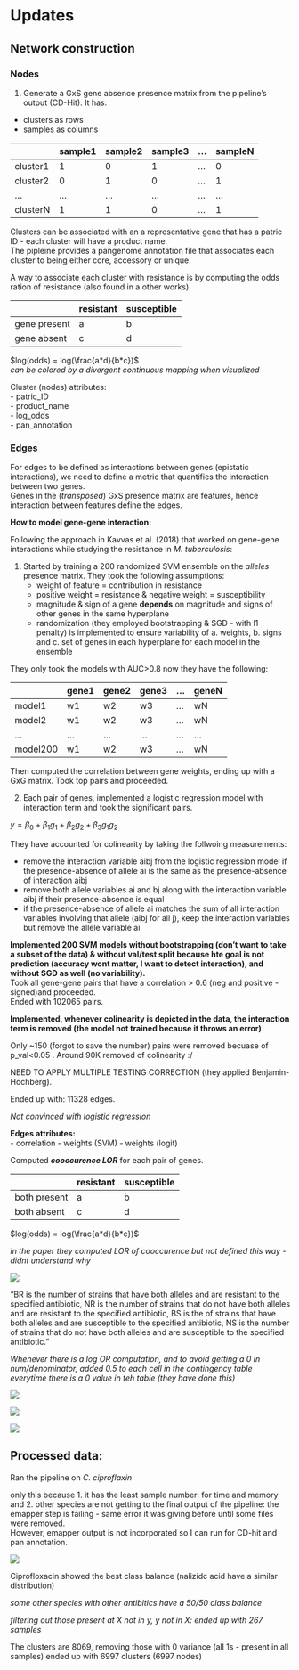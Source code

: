 # Updates

## Network construction

### Nodes

1. Generate a GxS gene absence presence matrix from the pipeline's output (CD-Hit).  It has:  
- clusters as rows  
- samples as columns

| | sample1 | sample2 | sample3 | ... | sampleN |
|---|---------|---------|---------|-----|---------|
| cluster1 | 1 | 0 | 1 | ... | 0 |
| cluster2 | 0 | 1 | 0 | ... | 1 |
| ... | ... | ... | ... | ... | ... |
| clusterN | 1 | 1 | 0 | ... | 1 |

Clusters can be associated with an a representative gene that has a patric ID - each cluster will have a product name.   
The pipleine provides a pangenome annotation file that associates each cluster to being either core, accessory or unique.

A way to associate each cluster with resistance is by computing the odds ration of resistance (also found in a other works)

|  | resistant | susceptible |
|---|-----------|-------------|
| gene present | a | b |
| gene absent | c | d |


$log(odds) = log(\frac{a*d}{b*c})$  
_can be colored by a divergent continuous mapping when visualized_

Cluster (nodes) attributes:  
- patric_ID  
- product_name  
- log_odds  
- pan_annotation

### Edges

For edges to be defined as interactions between genes (epistatic interactions), we need to define a metric that quantifies the interaction between two genes.  
Genes in the (_transposed_) GxS presence matrix are features, hence interaction between features define the edges. 

**How to model gene-gene interaction:**  


Following the approach in Kavvas et al. (2018) that worked on gene-gene interactions while studying the resistance in _M. tuberculosis_:  

1. Started by training a 200 randomized SVM ensemble on the _alleles_ presence matrix. They took the following assumptions:  
    - weight of feature = contribution in resistance
    - positive weight = resistance & negative weight = susceptibility
    - magnitude & sign of a gene **depends** on magnitude and signs of other genes in the same hyperplane
    - randomization (they employed bootstrapping & SGD - with l1 penalty) is implemented to ensure variability of a. weights, b. signs and c. set of genes in each hyperplane for each model in the ensemble

They only took the models with AUC>0.8 now they have the following: 

|  | gene1 | gene2 | gene3 | ... | geneN |
|---|-------|-------|-------|-----|-------|
| model1 | w1 | w2 | w3 | ... | wN |
| model2 | w1 | w2 | w3 | ... | wN |
| ... | ... | ... | ... | ... | ... |
| model200 | w1 | w2 | w3 | ... | wN |

Then computed the correlation between gene weights, ending up with a GxG matrix.
Took top pairs and proceeded.


2. Each pair of genes, implemented a logistic regression model with interaction term and took the significant pairs.

<!-- logit regression -->
$y = \beta_0 + \beta_1g_1 + \beta_2g_2 + \beta_3g_1g_2$

They have accounted for colinearity by taking the follwoing measurements:  

- remove the interaction variable aibj from the logistic regression model if the presence-absence of allele ai is the same as the presence-absence of interaction aibj   
- remove both allele variables ai and bj along with the interaction variable aibj if their presence-absence is equal   
- if the presence-absence of allele ai matches the sum of all interaction variables involving that allele (aibj for all j), keep the interaction variables but remove the allele variable ai   

<!-- _have inserted them as conditions in their code BUT added a 4th condition for when there is still colinearity_ -->



**Implemented 200 SVM models without bootstrapping (don't want to take a subset of the data) & without val/test split because hte goal is not prediction (accuracy wont matter, I want to detect interaction), and without SGD as well (no variability).**  
Took all gene-gene pairs that have a correlation > 0.6 (neg and positive - signed)and proceeded.  
Ended with 102065 pairs.

**Implemented, whenever colinearity is depicted in the data, the interaction term is removed (the model not trained because it throws an error)**

Only ~150 (forgot to save the number) pairs were removed becuase of p_val<0.05 . Around 90K removed of colinearity :/

NEED TO APPLY MULTIPLE TESTING CORRECTION (they applied Benjamin-Hochberg).

Ended up with: 11328 edges.

_Not convinced with logistic regression_

**Edges attributes:**  
- correlation
- weights (SVM)
- weights (logit)

Computed ***cooccurence LOR*** for each pair of genes. 

| | resistant | susceptible |
|---|-----------|-------------|
| both present | a | b |
| both absent | c | d |

$log(odds) = log(\frac{a*d}{b*c})$

_in the paper they computed LOR of cooccurence but not defined this way - didnt understand why_  

![](image-2.png)

"BR is the number of strains that have both alleles and are resistant to the specified antibiotic, NR is the number of strains that do not have both alleles and are resistant to the specified antibiotic, BS is the of strains that have both alleles and are susceptible to the specified antibiotic, NS is the number of strains that do not have both alleles and are susceptible to the specified antibiotic."

_Whenever there is a log OR computation, and to avoid getting a 0 in num/denominator, added 0.5 to each cell in the contingency table everytime there is a 0 value in teh table (they have done this)_


![](./img1.png)

![](./image.png)  

![](image-1.png)



## Processed data:

Ran the pipeline on _C. ciproflaxin_ 

only this because 1. it has the least sample number: for time and memory and 2. other species are not getting to the final output of the pipeline: the emapper step is failing - same error it was giving before until some files were removed.  
However, emapper output is not incorporated so I can run for CD-hit and pan annotation.

![](./Campylobacter_coli_ciprofloxacin.png)

Ciprofloxacin showed the best class balance (nalizidc acid have a similar distribution)

_some other species with other antibitics have a 50/50 class balance_

_filtering out those present at X not in y, y not in X: ended up with 267 samples_

The clusters are 8069, removing those with 0 variance (all 1s - present in all samples) ended up with 6997 clusters (6997 nodes) 